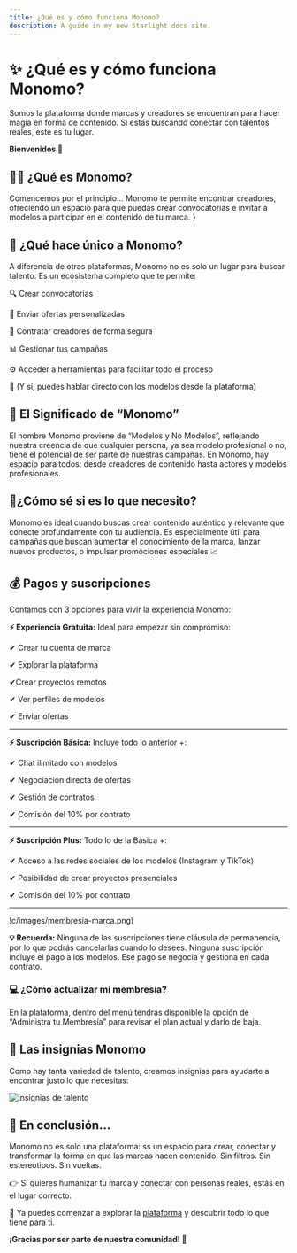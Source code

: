 ```yaml
---
title: ¿Qué es y cómo funciona Monomo?
description: A guide in my new Starlight docs site.
---
```

# ✨ ¿Qué es y cómo funciona Monomo?

Somos la plataforma donde marcas y creadores se encuentran para hacer magia en forma de contenido. Si estás buscando conectar con talentos reales, este es tu lugar.

**Bienvenidos 🤩**

## 👨‍🎨 ¿Qué es Monomo?

Comencemos por el principio… Monomo te permite encontrar creadores, ofreciendo un espacio para que puedas crear convocatorias e invitar a modelos a participar en el contenido de tu marca. }

## 💎 ¿Qué hace único a Monomo?

A diferencia de otras plataformas, Monomo no es solo un lugar para buscar talento.
Es un ecosistema completo que te permite:

🔍 Crear convocatorias

🤙 Enviar ofertas personalizadas

🤝 Contratar creadores de forma segura

📊 Gestionar tus campañas

⚙️ Acceder a herramientas para facilitar todo el proceso

📲 (Y sí, puedes hablar directo con los modelos desde la plataforma)

## 🤳 El Significado de “Monomo”

El nombre Monomo proviene de “Modelos y No Modelos”, reflejando nuestra creencia de que cualquier persona, ya sea modelo profesional o no, tiene el potencial de ser parte de nuestras campañas. En Monomo, hay espacio para todos: desde creadores de contenido hasta actores y modelos profesionales.

## 🤔¿Cómo sé si es lo que necesito?

Monomo es ideal cuando buscas crear contenido auténtico y relevante que conecte profundamente con tu audiencia. Es especialmente útil para campañas que buscan aumentar el conocimiento de la marca, lanzar nuevos productos, o impulsar promociones especiales 📈

## 💰 Pagos y suscripciones

Contamos con 3 opciones para vivir la experiencia Monomo:

**⚡ Experiencia Gratuita:** Ideal para empezar sin compromiso:

✔ Crear tu cuenta de marca

✔ Explorar la plataforma

✔Crear proyectos remotos

✔ Ver perfiles de modelos

✔ Enviar ofertas

---

**⚡ Suscripción Básica:** Incluye todo lo anterior +:

✔ Chat ilimitado con modelos

✔ Negociación directa de ofertas

✔ Gestión de contratos

✔ Comisión del 10% por contrato

---

**⚡ Suscripción Plus:** Todo lo de la Básica +:

✔ Acceso a las redes sociales de los modelos (Instagram y TikTok)

✔ Posibilidad de crear proyectos presenciales

✔ Comisión del 10% por contrato

---

!c/images/membresia-marca.png)

**💡 Recuerda:**  Ninguna de las suscripciones tiene cláusula de permanencia, por lo que podrás cancelarlas cuando lo desees.
Ninguna suscripción incluye el pago a los modelos. Ese pago se negocia y gestiona en cada contrato.

### 💻 ¿Cómo actualizar mi membresía?

En la plataforma, dentro del menú tendrás disponible la opción de “Administra tu Membresía” para revisar el plan actual y darlo de baja. 

## 🏅 Las insignias Monomo

Como hay tanta variedad de talento, creamos insignias para ayudarte a encontrar justo lo que necesitas:

![insignias de talento](/images/insginias-talento.png)

## 🎯 En conclusión…

Monomo no es solo una plataforma: ss un espacio para crear, conectar y transformar la forma en que las marcas hacen contenido. Sin filtros. Sin estereotipos. Sin vueltas.

👉 Si quieres humanizar tu marca y conectar con personas reales, estás en el lugar correcto.

🎥 Ya puedes comenzar a explorar la [plataforma](https://app.monomo.com.co/) y descubrir todo lo que tiene para ti. 



**¡Gracias por ser parte de nuestra comunidad! 💜**

